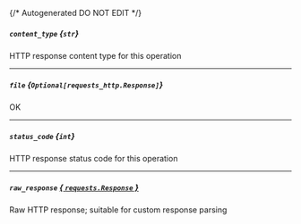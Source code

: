 {/* Autogenerated DO NOT EDIT  */}
##### `content_type` *{`str`}*
HTTP response content type for this operation

---
##### `file` *{`Optional[requests_http.Response]`}*
OK

---
##### `status_code` *{`int`}*
HTTP response status code for this operation

---
##### `raw_response` [*{ `requests.Response` }*](https://requests.readthedocs.io/en/latest/api/#requests.Response)
Raw HTTP response; suitable for custom response parsing

